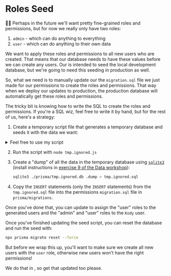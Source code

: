 # Roles Seed

<EpicVideo url="https://www.epicweb.dev/workshops/authentication-strategies-and-implementation/permissions/managing-roles-and-permissions" />

👨‍💼 Perhaps in the future we'll want pretty fine-grained roles and permissions,
but for now we really only have two roles:

1. `admin` - which can do anything to everything
2. `user` - which can do anything to their own data

We want to apply these roles and permissions to all new users who are created.
That means that our database needs to have these values before we can create
any users. Our <InlineFile file="prisma/seed.ts" /> is intended to seed the
local development database, but we're going to need this seeding in production
as well.

So, what we need is to manually update our the `migration.sql` file we just made
for our permissions to create the roles and permissions. That way when we deploy
our updates to production, the production database will automatically get these
roles and permissions.

The tricky bit is knowing how to write the SQL to create the roles and
permissions. If you're a SQL wiz, feel free to write it by hand, but for the
rest of us, here's a strategy:

1. Create a temporary script file that generates a temporary database and seeds
   it with the data we want:

<details>

<summary>Feel free to use my script</summary>

```tsx filename=tmp.ignored.js
import { PrismaClient } from '@prisma/client'
import { execaCommand } from 'execa'

const datasourceUrl = 'file:./tmp.ignored.db'
console.time('🗄️ Created database...')
await execaCommand('npx prisma migrate deploy', {
	stdio: 'inherit',
	env: { DATABASE_URL: datasourceUrl },
})
console.timeEnd('🗄️ Created database...')

const prisma = new PrismaClient({ datasourceUrl })

console.time('🔑 Created permissions...')
const entities = ['user', 'note']
const actions = ['create', 'read', 'update', 'delete']
const accesses = ['own', 'any']
for (const entity of entities) {
	for (const action of actions) {
		for (const access of accesses) {
			await prisma.permission.create({ data: { entity, action, access } })
		}
	}
}
console.timeEnd('🔑 Created permissions...')

console.time('👑 Created roles...')
await prisma.role.create({
	data: {
		name: 'admin',
		permissions: {
			connect: await prisma.permission.findMany({
				select: { id: true },
				where: { access: 'any' },
			}),
		},
	},
})
await prisma.role.create({
	data: {
		name: 'user',
		permissions: {
			connect: await prisma.permission.findMany({
				select: { id: true },
				where: { access: 'own' },
			}),
		},
	},
})
console.timeEnd('👑 Created roles...')

console.log('✅ all done')
```

</details>

2. Run the script with `node tmp.ignored.js`
3. Create a "dump" of all the data in the temporary database using
   [`sqlite3`](https://www.sqlite.org/download.html) (install instructions in
   [exercise 9 of the Data workshop](https://data.epicweb.dev/09)):

   ```sh
   sqlite3 ./prisma/tmp.ignored.db .dump > tmp.ignored.sql
   ```

4. Copy the `INSERT` statements (only the `INSERT` statements) from the
   `tmp.ignored.sql` file into the permissions `migration.sql` file in
   `prisma/migrations`.

Once you've done that, you can update <InlineFile file="prisma/seed.ts" />
to assign the "user" roles to the generated users and the "admin" and "user"
roles to the `Kody` user.

Once you've finished updating the seed script, you can reset the database and
run the seed with:

```sh nonumber
npx prisma migrate reset --force
```

But before we wrap this up, you'll want to make sure we create all new users
with the `user` role, otherwise new users won't have the right permissions!

We do that in <InlineFile file="app/utils/auth.server.ts" />, so get that
updated too please.
